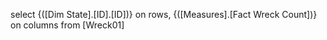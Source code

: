 select {([Dim State].[ID].[ID])} on rows,
{([Measures].[Fact Wreck Count])} on columns
from [Wreck01]
